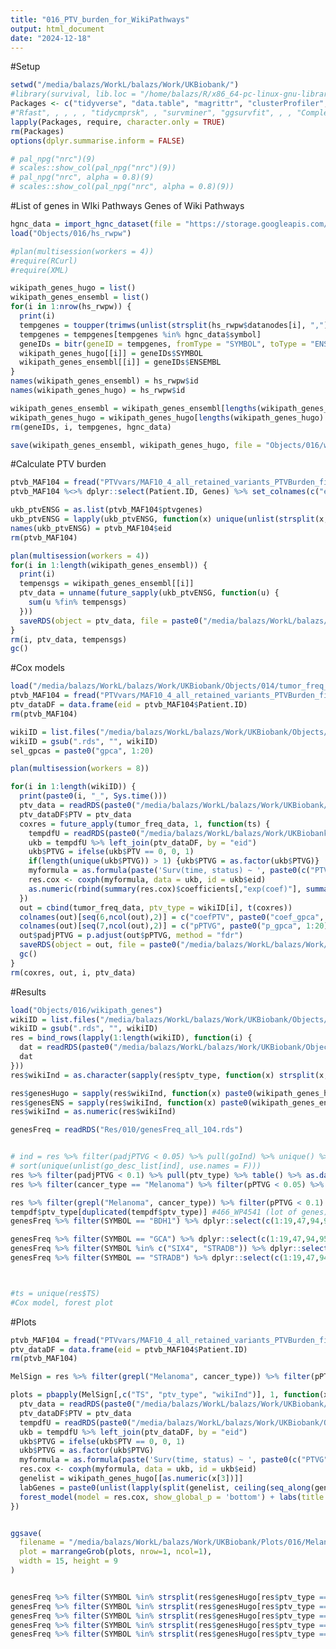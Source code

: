 ```yaml
---
title: "016_PTV_burden_for_WikiPathways"
output: html_document
date: "2024-12-18"
---
```


#Setup

```r
setwd("/media/balazs/WorkL/balazs/Work/UKBiobank/")
#library(survival, lib.loc = "/home/balazs/R/x86_64-pc-linux-gnu-library/4.3")
Packages <- c("tidyverse", "data.table", "magrittr", "clusterProfiler", "org.Hs.eg.db", "hgnc", "future.apply", "fastmatch", "survival", "pbapply", "forestmodel", "gridExtra")
#"Rfast", , , , , "tidycmprsk", , "survminer", "ggsurvfit", , , "ComplexHeatmap", , , , "ggrepel", "ggsci", "scales", , "circlize" "fastmatch", "h2o", , , "protr", , , "networkD3", "ggpubr", , "Biostrings", , )
lapply(Packages, require, character.only = TRUE)
rm(Packages)
options(dplyr.summarise.inform = FALSE)

# pal_npg("nrc")(9)
# scales::show_col(pal_npg("nrc")(9))
# pal_npg("nrc", alpha = 0.8)(9)
# scales::show_col(pal_npg("nrc", alpha = 0.8)(9))
```

#List of genes in WIki Pathways
Genes of Wiki Pathways

```r
hgnc_data = import_hgnc_dataset(file = "https://storage.googleapis.com/public-download-files/hgnc/tsv/tsv/hgnc_complete_set.txt")
load("Objects/016/hs_rwpw")

#plan(multisession(workers = 4))
#require(RCurl)
#require(XML)

wikipath_genes_hugo = list()
wikipath_genes_ensembl = list()
for(i in 1:nrow(hs_rwpw)) {
  print(i)
  tempgenes = toupper(trimws(unlist(strsplit(hs_rwpw$datanodes[i], ","), use.names = F)))
  tempgenes = tempgenes[tempgenes %in% hgnc_data$symbol]
  geneIDs = bitr(geneID = tempgenes, fromType = "SYMBOL", toType = "ENSEMBL", OrgDb = "org.Hs.eg.db")
  wikipath_genes_hugo[[i]] = geneIDs$SYMBOL
  wikipath_genes_ensembl[[i]] = geneIDs$ENSEMBL
}
names(wikipath_genes_ensembl) = hs_rwpw$id
names(wikipath_genes_hugo) = hs_rwpw$id

wikipath_genes_ensembl = wikipath_genes_ensembl[lengths(wikipath_genes_ensembl) > 0]
wikipath_genes_hugo = wikipath_genes_hugo[lengths(wikipath_genes_hugo) > 0]
rm(geneIDs, i, tempgenes, hgnc_data)

save(wikipath_genes_ensembl, wikipath_genes_hugo, file = "Objects/016/wikipath_genes")
```

#Calculate PTV burden

```r
ptvb_MAF104 = fread("PTVvars/MAF10_4_all_retained_variants_PTVBurden_final_Shetscores.tsv")
ptvb_MAF104 %<>% dplyr::select(Patient.ID, Genes) %>% set_colnames(c("eid", "ptvgenes"))

ukb_ptvENSG = as.list(ptvb_MAF104$ptvgenes)
ukb_ptvENSG = lapply(ukb_ptvENSG, function(x) unique(unlist(strsplit(x, ","), use.names = F)))
names(ukb_ptvENSG) = ptvb_MAF104$eid
rm(ptvb_MAF104)

plan(multisession(workers = 4))
for(i in 1:length(wikipath_genes_ensembl)) {
  print(i)
  tempensgs = wikipath_genes_ensembl[[i]]
  ptv_data = unname(future_sapply(ukb_ptvENSG, function(u) {
    sum(u %fin% tempensgs)
  }))
  saveRDS(object = ptv_data, file = paste0("/media/balazs/WorkL/balazs/Work/UKBiobank/Objects/016/PTV_WIKI/", i, "_", names(wikipath_genes_ensembl)[i], ".rds"))
}
rm(i, ptv_data, tempensgs)
gc()

```

#Cox models

```r
load("/media/balazs/WorkL/balazs/Work/UKBiobank/Objects/014/tumor_freq_data")
ptvb_MAF104 = fread("PTVvars/MAF10_4_all_retained_variants_PTVBurden_final_Shetscores.tsv")
ptv_dataDF = data.frame(eid = ptvb_MAF104$Patient.ID)
rm(ptvb_MAF104)

wikiID = list.files("/media/balazs/WorkL/balazs/Work/UKBiobank/Objects/016/PTV_WIKI/")
wikiID = gsub(".rds", "", wikiID)
sel_gpcas = paste0("gpca", 1:20)

plan(multisession(workers = 8))

for(i in 1:length(wikiID)) {
  print(paste0(i, "_", Sys.time()))
  ptv_data = readRDS(paste0("/media/balazs/WorkL/balazs/Work/UKBiobank/Objects/016/PTV_WIKI/", wikiID[i], ".rds"))
  ptv_dataDF$PTV = ptv_data
  coxres = future_apply(tumor_freq_data, 1, function(ts) {
    tempdfU = readRDS(paste0("/media/balazs/WorkL/balazs/Work/UKBiobank/Objects/014/dfs/", ts[3], ".rds"))
    ukb = tempdfU %>% left_join(ptv_dataDF, by = "eid")
    ukb$PTVG = ifelse(ukb$PTV == 0, 0, 1)
    if(length(unique(ukb$PTVG)) > 1) {ukb$PTVG = as.factor(ukb$PTVG)}
    myformula = as.formula(paste('Surv(time, status) ~ ', paste0(c("PTVG", sel_gpcas), collapse = "+")))
    res.cox <- coxph(myformula, data = ukb, id = ukb$eid)
    as.numeric(rbind(summary(res.cox)$coefficients[,"exp(coef)"], summary(res.cox)$coefficients[,"Pr(>|z|)"]))
  })
  out = cbind(tumor_freq_data, ptv_type = wikiID[i], t(coxres))
  colnames(out)[seq(6,ncol(out),2)] = c("coefPTV", paste0("coef_gpca", 1:20))
  colnames(out)[seq(7,ncol(out),2)] = c("pPTVG", paste0("p_gpca", 1:20))
  out$padjPTVG = p.adjust(out$pPTVG, method = "fdr")
  saveRDS(object = out, file = paste0("/media/balazs/WorkL/balazs/Work/UKBiobank/Objects/016/coxres/", wikiID[i], ".rds"))
  gc()
}
rm(coxres, out, i, ptv_data)

```


#Results

```r
load("Objects/016/wikipath_genes")
wikiID = list.files("/media/balazs/WorkL/balazs/Work/UKBiobank/Objects/016/coxres/")
wikiID = gsub(".rds", "", wikiID)
res = bind_rows(lapply(1:length(wikiID), function(i) {
  dat = readRDS(paste0("/media/balazs/WorkL/balazs/Work/UKBiobank/Objects/016/coxres/", wikiID[i], ".rds"))
  dat
}))
res$wikiInd = as.character(sapply(res$ptv_type, function(x) strsplit(x, "_")[[1]][1]))

res$genesHugo = sapply(res$wikiInd, function(x) paste0(wikipath_genes_hugo[[as.numeric(x)]], collapse = ";"))
res$genesENS = sapply(res$wikiInd, function(x) paste0(wikipath_genes_ensembl[[as.numeric(x)]], collapse = ";"))
res$wikiInd = as.numeric(res$wikiInd)

genesFreq = readRDS("Res/010/genesFreq_all_104.rds")


# ind = res %>% filter(padjPTVG < 0.05) %>% pull(goInd) %>% unique() %>% as.numeric()
# sort(unique(unlist(go_desc_list[ind], use.names = F)))
res %>% filter(padjPTVG < 0.1) %>% pull(ptv_type) %>% table() %>% as.data.frame() %>% View()
res %>% filter(cancer_type == "Melanoma") %>% filter(pPTVG < 0.05) %>% View()

res %>% filter(grepl("Melanoma", cancer_type)) %>% filter(pPTVG < 0.1) -> tempdf
tempdf$ptv_type[duplicated(tempdf$ptv_type)] #466_WP4541 (lot of genes), 716_WP5195 (BDH1)
genesFreq %>% filter(SYMBOL == "BDH1") %>% dplyr::select(c(1:19,47,94,95,132,133)) %>% View()

genesFreq %>% filter(SYMBOL == "GCA") %>% dplyr::select(c(1:19,47,94,95,132,133)) %>% View()
genesFreq %>% filter(SYMBOL %in% c("SIX4", "STRADB")) %>% dplyr::select(c(1:19,47,94,95,132,133)) %>% View()
genesFreq %>% filter(SYMBOL == "STRADB") %>% dplyr::select(c(1:19,47,94,95,132,133)) %>% View()



#ts = unique(res$TS)
#Cox model, forest plot


```

#Plots

```r
ptvb_MAF104 = fread("PTVvars/MAF10_4_all_retained_variants_PTVBurden_final_Shetscores.tsv")
ptv_dataDF = data.frame(eid = ptvb_MAF104$Patient.ID)
rm(ptvb_MAF104)

MelSign = res %>% filter(grepl("Melanoma", cancer_type)) %>% filter(pPTVG < 0.01) %>% arrange(padjPTVG)

plots = pbapply(MelSign[,c("TS", "ptv_type", "wikiInd")], 1, function(x) {
  ptv_data = readRDS(paste0("/media/balazs/WorkL/balazs/Work/UKBiobank/Objects/016/PTV_WIKI/", x[2], ".rds"))
  ptv_dataDF$PTV = ptv_data
  tempdfU = readRDS(paste0("/media/balazs/WorkL/balazs/Work/UKBiobank/Objects/014/dfs/", x[1], ".rds"))
  ukb = tempdfU %>% left_join(ptv_dataDF, by = "eid")
  ukb$PTVG = ifelse(ukb$PTV == 0, 0, 1)
  ukb$PTVG = as.factor(ukb$PTVG)
  myformula = as.formula(paste('Surv(time, status) ~ ', paste0(c("PTVG", sel_gpcas), collapse = "+")))
  res.cox <- coxph(myformula, data = ukb, id = ukb$eid)
  genelist = wikipath_genes_hugo[[as.numeric(x[3])]]
  labGenes = paste0(unlist(lapply(split(genelist, ceiling(seq_along(genelist)/10)), function(y) paste0(paste(y, collapse = ";"), "\n")), use.names = F), collapse = "")
  forest_model(model = res.cox, show_global_p = 'bottom') + labs(title = paste0(x[1], "\n", x[2]), caption = labGenes) + theme(plot.caption = element_text(hjust = 0))
})


ggsave(
  filename = "/media/balazs/WorkL/balazs/Work/UKBiobank/Plots/016/Melanoma_all_p001_Sign_Gene_Sets_PTV.pdf", 
  plot = marrangeGrob(plots, nrow=1, ncol=1), 
  width = 15, height = 9
)


genesFreq %>% filter(SYMBOL %in% strsplit(res$genesHugo[res$ptv_type == MelSign$ptv_type[5]][1], ";")[[1]]) %>% dplyr::select(c(1:19,47,94,95,132,133)) %>% View()
genesFreq %>% filter(SYMBOL %in% strsplit(res$genesHugo[res$ptv_type == MelSign$ptv_type[7]][1], ";")[[1]]) %>% dplyr::select(c(1:19,47,94,95,132,133)) %>% View()
genesFreq %>% filter(SYMBOL %in% strsplit(res$genesHugo[res$ptv_type == MelSign$ptv_type[9]][1], ";")[[1]]) %>% dplyr::select(c(1:19,47,94,95,132,133)) %>% View()
genesFreq %>% filter(SYMBOL %in% strsplit(res$genesHugo[res$ptv_type == MelSign$ptv_type[11]][1], ";")[[1]]) %>% dplyr::select(c(1:19,47,94,95,132,133)) %>% View()
genesFreq %>% filter(SYMBOL %in% strsplit(res$genesHugo[res$ptv_type == MelSign$ptv_type[14]][1], ";")[[1]]) %>% dplyr::select(c(1:19,47,94,95,132,133)) %>% View()
```

